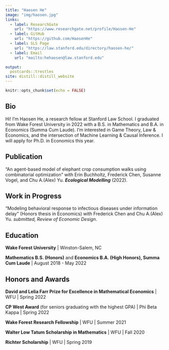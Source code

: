 ```yaml
---
title: "Haosen He"
image: "img/haosen.jpg"
links:
  - label: ResearchGate
    url: "https://www.researchgate.net/profile/Haosen-He"
  - label: GitHub
    url: "https://github.com/HaosenHe"
  - label: SLS Page
    url: "https://law.stanford.edu/directory/haosen-he/"
  - label: Email
    url: "mailto:hehaosen@law.stanford.edu"

output:
  postcards::trestles
site: distill::distill_website
---
```


```r
knitr::opts_chunk$set(echo = FALSE)
```

## Bio

Hi! I'm Haosen He, a research fellow at Stanford Law School. I graduated from Wake Forest University in 2022 with a B.S. in Mathematics and B.A. in Economics (Summa Cum Laude). I'm interested in Game Theory, Law & Economics, and the intersection of Machine Learning & Causal Inference. I will apply for Ph.D. in Economics this year.

## Publication

“An agent-based model of elephant crop consumption walks using combinatorial optimization”
with Erin Buchholtz, Frederick Chen, Susanne Vogel, and Chu A.(Alex) Yu. ***Ecological Modelling*** (2022).

## Work in Progress

“Modeling behavioral response to infectious diseases under information delay” (Honors thesis in Economics)
with Frederick Chen and Chu A.(Alex) Yu. *submitted, Review of Economic Design*.

## Education

**Wake Forest University** | Winston-Salem, NC

**Mathematics B.S. (Honors)** and **Economics B.A. (High Honors), Summa Cum Laude** | August 2018 - May 2022


## Honors and Awards

**David and Lelia Farr Prize for Excellence in Mathematical Economics** | WFU | Spring 2022

**CP West Award** (for seniors graduating with the highest GPA) | Phi Beta Kappa | Spring 2022

**Wake Forest Research Fellowship**  | WFU | Summer 2021

**Walter Low Tatum Scholarship in Mathematics** | WFU | Fall 2020 

**Richter Scholarship** | WFU | Spring 2019
